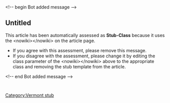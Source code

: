 <article id="14061479" title=Talk:Bennington Free Library>
	<talkpage id="14061479" title="Talk:Bennington Free Library">
{{WikiProject United States|class=stub|importance=Low|VT=yes|VT-importance=}}
&lt;!-- begin Bot added message --&gt;

==Untitled==
This article has been automatically assessed as '''Stub-Class''' because it uses the &lt;nowiki&gt;[[Category:Vermont stub]]&lt;/nowiki&gt; on the article page.
*If you agree with this assessment, please remove this message.
*If you disagree with the assessment, please change it by editing the class parameter of the &lt;nowiki&gt;{{WikiProject Libraries|class=Stub|auto=inherit|importance=}}&lt;/nowiki&gt; above to the appropriate class and removing the stub template from the article.
&lt;!-- end Bot added message --&gt;
	</talkpage>
</article>